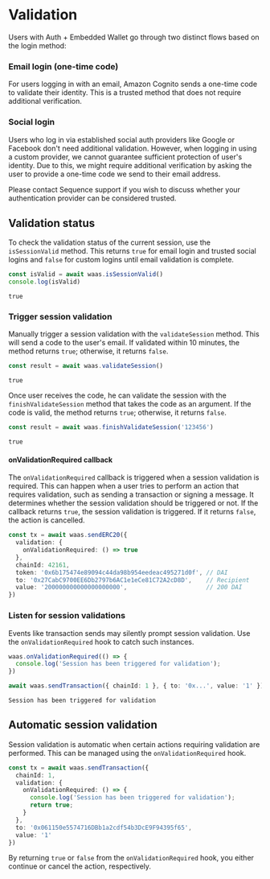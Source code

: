 # Validation

Users with Auth + Embedded Wallet go through two distinct flows based on the login method:

### Email login (one-time code)

For users logging in with an email, Amazon Cognito sends a one-time code to validate their identity. This is a trusted method that does not require additional verification.

### Social login

Users who log in via established social auth providers like Google or Facebook don't need additional validation. However, when logging in using a custom provider, we cannot guarantee sufficient protection of user's identity. Due to this, we might require additional verification by asking the user to provide a one-time code we send to their email address.

Please contact Sequence support if you wish to discuss whether your authentication provider can be considered trusted.

## Validation status

To check the validation status of the current session, use the `isSessionValid` method. This returns `true` for email login and trusted social logins and `false` for custom logins until email validation is complete.

```ts
const isValid = await waas.isSessionValid()
console.log(isValid)
```
```
true
```

### Trigger session validation

Manually trigger a session validation with the `validateSession` method. This will send a code to the user's email. If validated within 10 minutes, the method returns `true`; otherwise, it returns `false`.

```ts
const result = await waas.validateSession()
```
```
true
```

Once user receives the code, he can validate the session with the `finishValidateSession` method that takes the code as an argument. If the code is valid, the method returns `true`; otherwise, it returns `false`.

```ts
const result = await waas.finishValidateSession('123456')
```
```
true
```

#### onValidationRequired callback

The `onValidationRequired` callback is triggered when a session validation is required. This can happen when a user tries to perform an action that requires validation, such as sending a transaction or signing a message. It determines whether the session validation should be triggered or not. If the callback returns `true`, the session validation is triggered. If it returns `false`, the action is cancelled.

```ts
const tx = await waas.sendERC20({
  validation: {
    onValidationRequired: () => true
  },
  chainId: 42161,
  token: '0x6b175474e89094c44da98b954eedeac495271d0f', // DAI
  to: '0x27CabC9700EE6Db2797b6AC1e1eCe81C72A2cD8D',    // Recipient
  value: '200000000000000000000',                      // 200 DAI
})
```

### Listen for session validations

Events like transaction sends may silently prompt session validation. Use the `onValidationRequired` hook to catch such instances.

```ts
waas.onValidationRequired(() => {
  console.log('Session has been triggered for validation');
})

await waas.sendTransaction({ chainId: 1 }, { to: '0x...', value: '1' });
```
```
Session has been triggered for validation
```

## Automatic session validation

Session validation is automatic when certain actions requiring validation are performed. This can be managed using the `onValidationRequired` hook.

```ts
const tx = await waas.sendTransaction({
  chainId: 1,
  validation: {
    onValidationRequired: () => {
      console.log('Session has been triggered for validation');
      return true;
    }
  },
  to: '0x061150e5574716DBb1a2cdf54b3DcE9F94395f65',
  value: '1'
})
```

By returning `true` or `false` from the `onValidationRequired` hook, you either continue or cancel the action, respectively.
